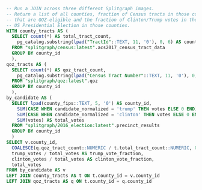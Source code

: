 ```sql
-- Run a JOIN across three different Splitgraph images.
-- Return a list of all counties, fraction of Census tracts in those counties
-- that are QOZ-eligible and the fraction of Clinton/Trump votes in the 2016
-- US Presidential Election in those counties.
WITH county_tracts AS (
  SELECT count(*) AS total_tract_count,
	pg_catalog.substring(lpad("TractId"::TEXT, 11, '0'), 0, 6) AS county_id
  FROM "splitgraph/census:latest".acs2017_census_tract_data
  GROUP BY county_id
  ),
qoz_tracts AS (
  SELECT count(*) AS qoz_tract_count,
	pg_catalog.substring(lpad("Census Tract Number"::TEXT, 11, '0'), 0, 6) AS county_id
  FROM "splitgraph/qoz:latest".qoz
  GROUP BY county_id
  ),
by_candidate AS (
  SELECT lpad(county_fips::TEXT, 5, '0') AS county_id,
	SUM(CASE WHEN candidate_normalized = 'trump' THEN votes ELSE 0 END) AS trump_votes,
	SUM(CASE WHEN candidate_normalized = 'clinton' THEN votes ELSE 0 END) AS clinton_votes,
	SUM(votes) AS total_votes
  FROM "splitgraph/2016_election:latest".precinct_results
  GROUP BY county_id
  )
SELECT v.county_id,
  COALESCE(q.qoz_tract_count::NUMERIC / t.total_tract_count::NUMERIC, 0.0) AS qoz_tract_fraction,
  trump_votes / total_votes AS trump_vote_fraction,
  clinton_votes / total_votes AS clinton_vote_fraction,
  total_votes
FROM by_candidate AS v
LEFT JOIN county_tracts AS t ON t.county_id = v.county_id
LEFT JOIN qoz_tracts AS q ON t.county_id = q.county_id
```
